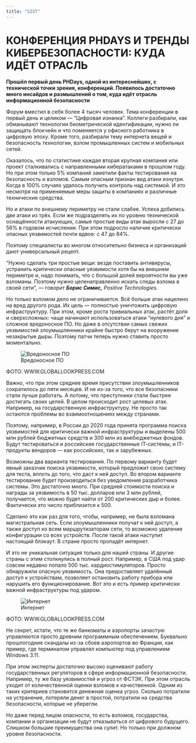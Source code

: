 ```yaml
---
title: "SIST"
---
```


# **КОНФЕРЕНЦИЯ PHDAYS И ТРЕНДЫ КИБЕРБЕЗОПАСНОСТИ: КУДА ИДЁТ ОТРАСЛЬ**

**Прошёл первый день PHDays, одной из интереснейших, с технической точки зрения, конференций. Появилось достаточно много инсайдов и размышлений о том, куда идёт отрасль информационной безопасности**

Форум вместил в себя более 4 тысяч человек. Тема конференции в первый день и целиком --- "Цифровая изнанка". Коллеги разбирали, как обманывают технологии биометрической идентификации, нужно ли защищать блокчейн и что поменяется у офисного работника в цифровую эпоху. Кроме того, разбирали тему интернета вещей и безопасность технологии, взлом промышленных систем и мобильных сетей.

Оказалось, что по статистике каждая вторая крупная компания или проект сталкивались с направленными кибератаками в прошлом году. Но при этом только 5% компаний заметили факты тестирования на безопасность и взломов. Самым опасным признан вид атаки изнутри. Когда в 100% случаях удалось получить контроль над системой. И это несмотря на применяемые меры защиты в компаниях и различные технические средства.

Но и атаки по внешнему периметру не стали слабее. Успеха добились две атаки из трёх. Если же подразделять их по уровню технической оснащённости атакующих, самые простые виды атак выросли с 27 до 56% в годовом исчислении. При этом подросло наличие критически опасных уязвимостей почти вдвое: с 47 до 84%.

Поэтому специалисты во многом относительно бизнеса и организаций дают универсальный рецепт.

"Нужно сделать три простые вещи: везде поставить антивирусы, устранить критически опасные уязвимости хотя бы на внешнем периметре и, надо понимать, что с большой долей вероятности вы уже взломаны. Поэтому нужно целенаправленно искать следы взлома в своей сети", --- говорит ***Борис Симис,** Positive Technologies.*

Но только взломом дело не ограничивается. Всё больше атак нацелено на вред другого рода. Их цель --- полностью уничтожить цифровую инфраструктуру. При этом, кроме роста тривиальных атак, растёт доля и сверхсложных: чаще начинают использоваться атаки "нулевого дня" и сложное вредоносное ПО. Но даже в отсутствии самых свежих уязвимостей злоумышленники крайне быстро берут на вооружение незакрытые дыры. Поэтому патчи теперь нужно ставить просто моментально.

![Вредоносное ПО](https://up.tsargrad.tv/uploads/%25D0%25AD%25D0%25BB%25D0%25B8%25D0%25BD%25D0%25B0/%25D1%2585%25D0%25B0%25D0%25BA%25D0%25B5%25D1%25804.jpg){alt="Вредоносное ПО"}

ФОТО: WWW.GLOBALLOOKPRESS.COM

Важно, что при этом среднее время присутствия злоумышленников сократилось до пяти месяцев. И не из-за того, что все безопасники стали лучше работать. А потому, что преступники стали быстрее достигать своих целей. В целом происходит рост целевых атак. Например, на государственную инфраструктуру. Не просто так остаются проблемы во взаимоотношениях между странами.

Поэтому, например, в России до 2020 года принята программа поиска уязвимостей для критически важной инфраструктуры и выделены 500 млн рублей бюджетных средств и 300 млн из внебюджетных фондов. Будут тестироваться и российские государственные IТ-системы, и IT-продукты вендоров --- как российских, так и зарубежных.

Возможны два варианта тестирования. По первому варианту будет явный заказчик поиска уязвимости, который предложит свою систему для теста, вплоть до того, что даст к ней доступ. Во втором варианте тестирование будет производиться без уведомления разработчика системы. Это достаточно много. При средней стоимости поиска и награды за уязвимость в 50 тыс. долларов или 3 млн рублей, получается, что можно будет найти от 200 критических дыр и более. Фактически это число приблизится к 500.

Сделано это как раз для того, чтобы, например, не была взломана магистральная сеть. Если злоумышленники получат к ней доступ, а также доступ ко всем маршрутизаторам сети, то возможно удаление конфигурации со всех устройств. После такой атаки наступит настоящий блэкаут. В стране просто пропадёт интернет.

И это не уникальная ситуация только для нашей страны. И другие страны с этим столкнулись в полный рост. Например, в США под удар совсем недавно попало 500 тыс. кардиостимуляторов. Просто обнаружили опасную уязвимость. Она предоставляет удалённый доступ к устройствам, позволяет остановить работу прибора или нарушить его функционирование. Вот это и есть пример критически важной инфраструктуры под ударом.

![Интернет](https://up.tsargrad.tv/uploads/%25D0%25AD%25D0%25BB%25D0%25B8%25D0%25BD%25D0%25B0/%25D0%25B8%25D0%25BD%25D1%2582%25D0%25B5%25D1%2580%25D0%25BD%25D0%25B5%25D1%25823.jpg){alt="Интернет"}

ФОТО: WWW.GLOBALLOOKPRESS.COM

Не секрет, кстати, что те же банкоматы и аэропорты зачастую управляются просто древним программным обеспечением. Буквально прошлогодние скандалы из-за сбоев аэропортов во Франции, как пример, где терминалом управлял компьютер под управлением Windows 3.11.

При этом эксперты достаточно высоко оценивают работу государственных регуляторов в сфере информационной безопасности. Например, ту же базу уязвимостей и угроз от ФСТЭК. При этом отрасль уходит от количественной оценки взломов к качественной. Одним из таких критериев становится денежная оценка угроз. Сколько потратили на устранение, потеряли денег в простой, потратили на средства безопасности, которые не уберегли.

Но даже перед лицом опасности, то есть взломов, государства, компании и организации не будут отказываться от цифрового будущего. Слишком большие преимущества она сулит. Но только при должном уровне безопасности.
